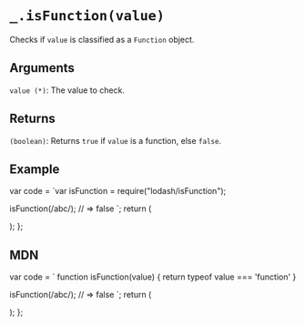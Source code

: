 # `_.isFunction(value)`

Checks if `value` is classified as a `Function` object.

## Arguments

`value (*)`: The value to check.  

## Returns

`(boolean)`: Returns `true` if `value` is a function, else `false`.

## Example


var code = `var isFunction = require("lodash/isFunction");
 
isFunction(/abc/);
// => false
`;
  return (
    <div>
      <Embed source={code} />
    </div>
  );
};

<Demo />

## MDN

  var code = `
function isFunction(value) {
  return typeof value === 'function'
}
 
isFunction(/abc/);
// => false
`;
return (
<div>
<Embed source={code} />
</div>
);
};

<DeepDemo />

